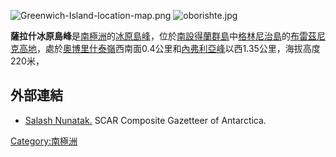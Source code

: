 {{no footnotes|time=2013-10-29T05:31:29+00:00}}
[[Image:Greenwich-Island-location-map.png|thumb]]
[[Image:oborishte.jpg|thumb]]
{{coord|62|32|14.3|S|59|45|21|W|display=title}}

'''薩拉什冰原島峰'''是[[南極洲|南極洲]]的[[冰原島峰|冰原島峰]]，位於[[南設得蘭群島|南設得蘭群島]]中[[格林尼治島|格林尼治島]]的[[布雷茲尼克高地|布雷茲尼克高地]]，處於[[奧博里什泰嶺|奧博里什泰嶺]]西南面0.4公里和[[內弗利亞峰|內弗利亞峰]]以西1.35公里，海拔高度220米，

==外部連結==
* [http://data.aad.gov.au/aadc/gaz/scar/display_name.cfm?gaz_id=136827 Salash Nunatak.] {{Wayback|url=http://data.aad.gov.au/aadc/gaz/scar/display_name.cfm?gaz_id=136827 |date=20120531064635 }} SCAR Composite Gazetteer of Antarctica.

{{Antarctica-geo-stub}}
[[Category:南極洲|Category:南極洲]]